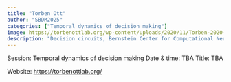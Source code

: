 ```yaml
---
title: "Torben Ott"
author: "SBDM2025"
categories: ["Temporal dynamics of decision making"]
image: https://torbenottlab.org/wp-content/uploads/2020/11/Torben-2020-1024x1024.jpg
description: "Decision circuits, Bernstein Center for Computational Neuroscience (Berlin, Germany)" 
---
```


Session: Temporal dynamics of decision making
Date & time: TBA
Title: TBA

Website: [https://torbenottlab.org/](https://torbenottlab.org/)